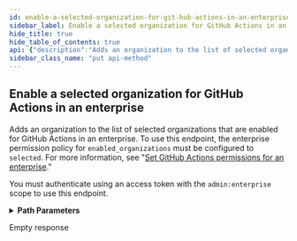```yaml
---
id: enable-a-selected-organization-for-git-hub-actions-in-an-enterprise
sidebar_label: Enable a selected organization for GitHub Actions in an enterprise
hide_title: true
hide_table_of_contents: true
api: {"description":"Adds an organization to the list of selected organizations that are enabled for GitHub Actions in an enterprise. To use this endpoint, the enterprise permission policy for `enabled_organizations` must be configured to `selected`. For more information, see \"[Set GitHub Actions permissions for an enterprise](#set-github-actions-permissions-for-an-enterprise).\"\n\nYou must authenticate using an access token with the `admin:enterprise` scope to use this endpoint.","externalDocs":{"description":"API method documentation","url":"https://docs.github.com/rest/reference/enterprise-admin#enable-a-selected-organization-for-github-actions-in-an-enterprise"},"operationId":"enterprise-admin/enable-selected-organization-github-actions-enterprise","parameters":[{"description":"The slug version of the enterprise name. You can also substitute this value with the enterprise id.","in":"path","name":"enterprise","required":true,"schema":{"type":"string"}},{"description":"Unique identifier of an organization.","in":"path","name":"org_id","required":true,"schema":{"type":"integer"}}],"responses":{"204":{"description":"Empty response"}},"tags":["enterprise-admin"],"x-github":{"category":"enterprise-admin","enabledForGitHubApps":false,"githubCloudOnly":false,"previews":[],"subcategory":"actions"},"method":"put","path":"/enterprises/{enterprise}/actions/permissions/organizations/{org_id}","servers":[{"url":"https://api.github.com"}],"info":{"contact":{"name":"Support","url":"https://support.github.com/contact"},"description":"GitHub's v3 REST API.","license":{"name":"MIT","url":"https://spdx.org/licenses/MIT"},"termsOfService":"https://docs.github.com/articles/github-terms-of-service","title":"GitHub v3 REST API","version":"1.1.4","x-apisguru-categories":["collaboration","developer_tools"],"x-logo":{"url":"https://twitter.com/github/profile_image?size=original"},"x-origin":[{"format":"openapi","url":"https://raw.githubusercontent.com/github/rest-api-description/main/descriptions/api.github.com/api.github.com.json","version":"3.0"}],"x-providerName":"github.com"},"postman":{"name":"Enable a selected organization for GitHub Actions in an enterprise","description":{"content":"Adds an organization to the list of selected organizations that are enabled for GitHub Actions in an enterprise. To use this endpoint, the enterprise permission policy for `enabled_organizations` must be configured to `selected`. For more information, see \"[Set GitHub Actions permissions for an enterprise](#set-github-actions-permissions-for-an-enterprise).\"\n\nYou must authenticate using an access token with the `admin:enterprise` scope to use this endpoint.","type":"text/plain"},"url":{"path":["enterprises",":enterprise","actions","permissions","organizations",":org_id"],"host":["{{baseUrl}}"],"query":[],"variable":[{"disabled":false,"description":{"content":"(Required) The slug version of the enterprise name. You can also substitute this value with the enterprise id.","type":"text/plain"},"type":"any","value":"","key":"enterprise"},{"disabled":false,"description":{"content":"(Required) Unique identifier of an organization.","type":"text/plain"},"type":"any","value":"","key":"org_id"}]},"method":"PUT"}}
sidebar_class_name: "put api-method"
---
```



## Enable a selected organization for GitHub Actions in an enterprise



Adds an organization to the list of selected organizations that are enabled for GitHub Actions in an enterprise. To use this endpoint, the enterprise permission policy for `enabled_organizations` must be configured to `selected`. For more information, see &quot;[Set GitHub Actions permissions for an enterprise](#set-github-actions-permissions-for-an-enterprise).&quot;

You must authenticate using an access token with the `admin:enterprise` scope to use this endpoint.

<details style={{"marginBottom":"1rem"}}><summary style={{}}><strong>Path Parameters</strong></summary><div><ul><ParamsItem className={"paramsItem"} param={{"description":"The slug version of the enterprise name. You can also substitute this value with the enterprise id.","in":"path","name":"enterprise","required":true,"schema":{"type":"string"}}}></ParamsItem><ParamsItem className={"paramsItem"} param={{"description":"Unique identifier of an organization.","in":"path","name":"org_id","required":true,"schema":{"type":"integer"}}}></ParamsItem></ul></div></details><div><ApiTabs><TabItem label={"204"} value={"204"}><div>

Empty response

</div><div></div></TabItem></ApiTabs></div>
      
